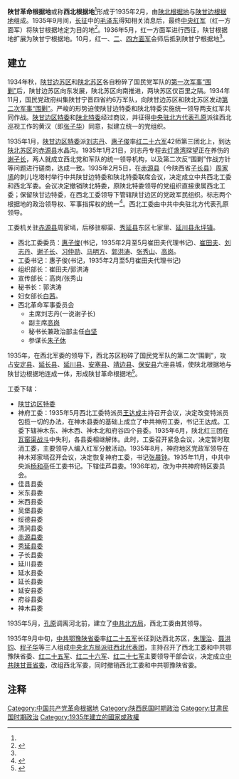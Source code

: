 '''陕甘革命根据地'''或称'''西北根据地'''<ref name="a1"/>形成于1935年2月，由[[陕北根据地|陕北根据地]]与[[陕甘边根据地|陕甘边根据地]]组成。1935年9月间，[[长征|长征]]中的[[毛泽东|毛泽东]]得知相关消息后，最终[[中央红军|中央红军]]（红一方面军）将陕甘根据地定为目的地<ref>{{Cite web |url=http://history.people.com.cn/GB/217006/217939/15882014.html |title=长征落脚点选在陕北 毛泽东为何向国民党的报纸致谢？ |accessdate=2016-06-01 |author=韩三洲，责任编辑：吴皓 |date=2011-10-13 |work= |publisher=人民网，原载于《同舟共进》2011年第9期 |language=Zh-hans |archive-date=2020-04-12 |archive-url=https://web.archive.org/web/20200412193918/http://history.people.com.cn/GB/217006/217939/15882014.html |dead-url=no }}</ref>。1936年5月，红一方面军进行西征，陕甘根据地扩展为陕甘宁根据地。10月，红一、[[红二方面军|二]]、[[红四方面军|四方面军]]会师后抵到陕甘宁根据地<ref name="a2"/>。

== 建立 ==
1934年秋，[[陕甘边苏区|陕甘边苏区]]和[[陕北苏区|陕北苏区]]各自粉碎了国民党军队的[[对陕北苏区和陕甘苏区第一次围剿|第一次军事“围剿”]]后，陕甘边苏区向东发展，陕北苏区向南推进，两块苏区仅百里之隔。1934年11月，国民党政府纠集陕甘宁晋四省约6万军队，向陕甘边苏区和陕北苏区发动[[对陕北苏区和陕甘苏区第二次围剿|第二次军事“围剿”]]。严峻的形势迫使陕甘边特委和陕北特委实施统一领导两支红军共同作战。[[陕甘边革命根据地|陕甘边区特委]]和[[陕北特委|陕北特委]]经过商议，并征得[[中央驻北方代表|中央驻北方代表]][[孔原|孔原]]派往西北巡视工作的黄汉（即[[张子华|张子华]]）同意，拟建立统一的党组织。

1935年1月，[[陕甘边区特委|陕甘边区特委]]派[[刘志丹|刘志丹]]、[[惠子俊|惠子俊]]率[[红二十六军|红二十六军]]42师第三团北上，到达[[陕北革命根据地|陕北苏区]]的[[赤源县|赤源县]]水晶沟。1935年1月21日，刘志丹专程去[[灯盏湾|灯盏湾]]探望正在养伤的[[谢子长|谢子长]]，两人就成立西北党和军队的统一领导机构，以及第二次反“围剿”作战方针等问题进行磋商，达成一致。1935年2月5日，在[[赤源县|赤源县]]（今陕西省[[子长县|子长县]]）[[周家墕|周家墕]]的刺儿圪塔村举行中共陕甘边特委和陕北特委联席会议，决定成立中共西北工委和西北军委。会议决定撤销陕北特委，原陕北特委领导的党组织直接隶属西北工委；保留陕甘边特委，在西北工委领导下管辖陕甘边区的党政军民组织。标志两个根据地的政治领导权、军事指挥权的统一<ref name="a1">{{Cite web |url=http://www.htqly.org/detail.aspx?Id=49 |title=陕甘边、陕北革命根据地简介 |accessdate=2016-06-01 |author= |date= |work= |publisher=西北革命历史网 |language=Zh-hans |archive-date=2016-06-30 |archive-url=https://web.archive.org/web/20160630165804/http://www.htqly.org/detail.aspx?Id=49 |dead-url=no }}</ref>。西北工委由中共中央驻北方代表孔原领导。

工委机关驻[[赤源县|赤源县]]周家墕，后移驻柳渠、[[秀延县|秀延县]]东区七家里、[[延川县|延川县]][[永坪镇|永坪镇]]。
* 西北工委委员：[[惠子俊|惠子俊]](书记，1935年2月至5月崔田夫代理书记)、[[崔田夫|崔田夫]]、[[刘志丹|刘志丹]]、[[谢子长|谢子长]]、[[习仲勋|习仲勋]]、[[马明方|马明方]]、[[郭洪涛|郭洪涛]]、[[张秀山|张秀山]]、[[高岗|高岗]]。
* 工委书记：惠子俊(书记，1935年2月至5月崔田夫代理书记)
* 组织部长：崔田夫/郭洪涛
* 宣传部长：高岗/张秀山
* 秘书长：郭洪涛
* 妇女部长[[白茜|白茜]]。
* 西北革命军事委员会
**主席刘志丹(一说谢子长)
**副主席[[高岗|高岗]]
**秘书长兼政治部主任[[白坚|白坚]]
**参谋长[[朱子休|朱子休]]

1935年，在西北军委的领导下，西北苏区粉碎了国民党军队的第二次“围剿”，攻占[[安定县_(元朝)|安定县]]、[[延长县|延长县]]、[[延川县|延川县]]、[[安塞县|安塞县]]、[[靖边县|靖边县]]、[[保安县_(金朝)|保安县]]六座县城，使陕北根据地与陕甘边根据地连成一体，形成陕甘革命根据地<ref name="a2">{{Cite web |url=http://dangshi.people.com.cn/n/2013/0618/c85037-21884537.html |title=陕甘边革命根据地的军事斗争 |accessdate=2016-06-01 |author=整理：李俊杰、许瑞源，责编：程宏毅、常雪梅 |date=2013-06-18 |work= |publisher=中国共产党新闻网，来源：甘肃日报 |language=Zh-hans |archive-date=2016-06-30 |archive-url=https://web.archive.org/web/20160630164536/http://dangshi.people.com.cn/n/2013/0618/c85037-21884537.html |dead-url=no }}</ref>。

工委下辖：
* [[陕甘边革命根据地|陕甘边区特委]]
* 神府工委：1935年5月西北工委特派员[[王达成|王达成]]主持召开会议，决定改变特派员包揽一切的办法，在神木县委的基础上成立了中共神府工委，书记王达成。工委下辖神木东、神木西、神木北和府谷四个县委。1935年6月，陕北红三团在[[瓦窑渠战斗|瓦窑渠战斗]]中失利，各县委相继解体。此时，工委召开紧急会议，决定暂时取消工委，主要领导人编入红军分散活动。1935年8月，神府地区党政军领导在神木郑家墕召开会议，决定恢复神府工委，书记[[张晨钟|张晨钟]]。1935年11月，中共中央派[[杨和亭|杨和亭]]任工委书记。下辖佳芦县委。1936年初，改为中共神府特区委员会。
* 佳县县委
* 米东县委
* 米西县委
* 吴堡县委
* 绥德县委
* 清涧县委
* [[赤源县|赤源县委]]
* [[秀延县|秀延县委]]
* 子长县委
* 延川县委
* 延水县委
* 延长县委
* 延安县委
* 府谷县委
* 神木县委

1935年5月，[[孔原|孔原]]调离河北前，建立了[[中共北方局|中共北方局]]，西北工委由其领导。

1935年9月中旬，[[中共鄂豫陕省委|中共鄂豫陕省委]]率[[红二十五军|红二十五军]]长征到达西北苏区，[[朱理治|朱理治]]、[[聂洪钧|聂洪钧]]、[[程子华|程子华]]等三人组成[[中央北方局派驻西北代表团|中央北方局派驻西北代表团]]，主持召开了西北工委和中共鄂豫陕省委、[[中国工农红军第二十五军|红二十五军]]、[[中国工农红军第二十六军|红二十六军]]、[[红二十七军|红二十七军]]主要领导干部会议，决定成立[[中共陕甘晋省委|中共陕甘晋省委]]，改组西北军委，同时撤销西北工委和中共鄂豫陕省委。

== 注释 ==
{{Reflist|2}}

[[Category:中国共产党革命根据地|Category:中国共产党革命根据地]]
[[Category:陕西民国时期政治|Category:陕西民国时期政治]]
[[Category:甘肃民国时期政治|Category:甘肃民国时期政治]]
[[Category:1935年建立的國家或政權|Category:1935年建立的國家或政權]]